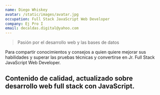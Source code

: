```yaml
---
name: Diego Whiskey
avatar: /static/images/avatar.jpg
occupation: Full Stack JavaScript Web Developer
company: Ej Pro I
email: decaldas.digital@yahoo.com
---
```


> Pasión por el desarrollo web y las bases de datos

Para compartir conocimientos y consejos a quien quiere mejorar sus habilidades y superar las pruebas técnicas y convertirse en Jr. Full Stack JavaScript Web Developer.

Contenido de calidad, actualizado sobre desarrollo web full stack con JavaScript.
---